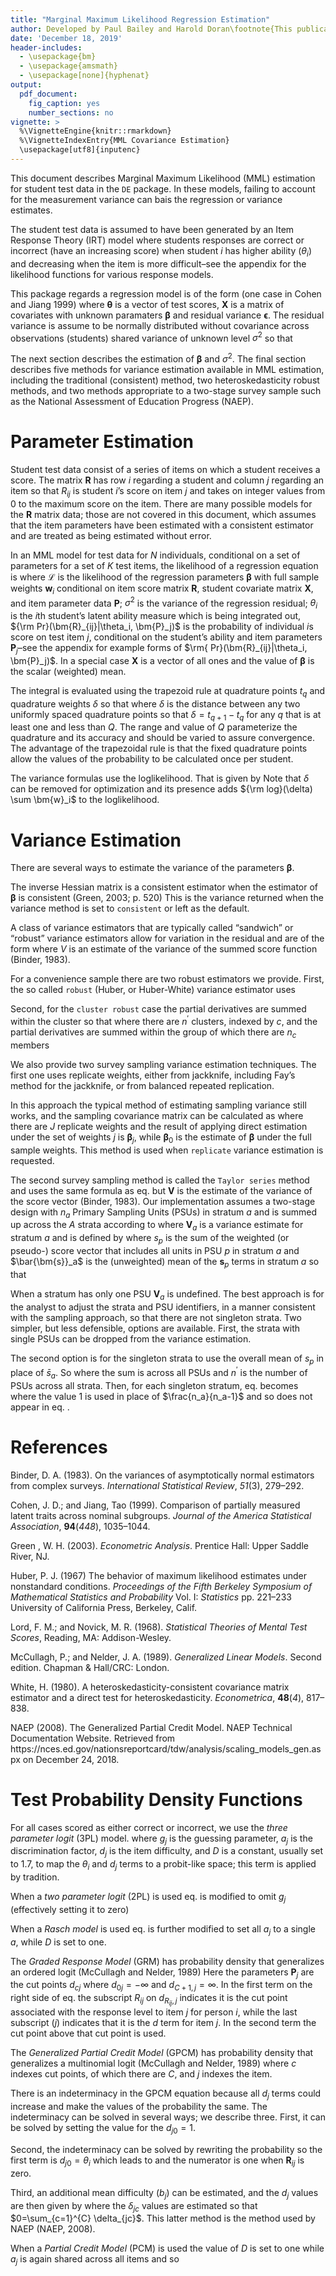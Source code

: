 ```yaml
---
title: "Marginal Maximum Likelihood Regression Estimation"
author: Developed by Paul Bailey and Harold Doran\footnote{This publication was prepared for NCES under Contract No. ED-IES-12-D-0002 with the American Institutes for Research. Mention of trade names, commercial products, or organizations does not imply endorsement by the U.S. Government.}
date: 'December 18, 2019'
header-includes:
  - \usepackage{bm}
  - \usepackage{amsmath}
  - \usepackage[none]{hyphenat}
output:
  pdf_document:
    fig_caption: yes
    number_sections: no
vignette: >
  %\VignetteEngine{knitr::rmarkdown}
  %\VignetteIndexEntry{MML Covariance Estimation}
  \usepackage[utf8]{inputenc}
---
```


This document describes Marginal Maximum Likelihood (MML) estimation for student test data in the `DE` package. In these models, failing to account for the measurement variance can bais the regression or variance estimates.

The student test data is assumed to have been generated by an Item Response Theory (IRT) model where students responses are correct or incorrect (have an increasing score) when  student $i$ has higher ability ($\theta_i$) and decreasing when the item is more difficult--see the appendix for the likelihood functions for various response models.

This package regards a regression model is of the form (one case in Cohen and Jiang 1999)
\begin{align}
\bm{\theta} = \bm{X\beta} + \bm{\epsilon}
\end{align}
where $\bm{\theta}$ is a vector of test scores, $\bm{X}$ is a matrix of covariates with unknown paramaters $\bm{\beta}$ and residual variance $\bm{\epsilon}$. The residual variance is assume to be normally distributed without covariance across observations (students) shared variance of unknown level $\sigma^2$ so that
\begin{align}
\bm{\epsilon} \sim N(0,\sigma^2 \bm{I})
\end{align}

The next section describes the estimation of $\bm{\beta}$ and $\sigma^2$. The final section describes five methods for variance estimation available in MML estimation, including the traditional (consistent) method, two heteroskedasticity robust methods, and two methods appropriate to a two-stage survey sample such as the National Assessment of Education Progress (NAEP).

# Parameter Estimation
Student test data\footnote{Note that these methods equivalently apply to survey construct data that is scored in the same way.} consist of a series of items on which a student receives a score. The matrix $\bm{R}$ has row $i$ regarding a student and column $j$ regarding an item so that $R_{ij}$ is student $i$'s score on item $j$  and takes on integer values from 0 to the maximum score on the item. There are many possible models for the $\bm{R}$ matrix data; those are not covered in this document, which assumes that the item parameters have been estimated with a consistent estimator and are treated as being estimated without error.

In an MML model for test data for $N$ individuals, conditional on a set of parameters for a set of $K$ test items, the likelihood of a regression equation is
\begin{align}
\mathcal{L} (\bm{\beta}, \sigma|\bm{w}, \bm{R}, \bm{X}, \bm{P}) = \prod_{i=1}^N  \left[ \int_{-\infty}^{\infty} \frac{1}{\sigma \sqrt{2\pi}} \exp \frac{-(\theta_i - \bm{X}_i \beta)^2}{2\sigma^2}  \, \prod_{j=1}^K {\rm Pr}(\bm{R}_{ij}|\theta_i,\bm{P}_j) d\theta_i \right]^{\bm{w}_i}
\end{align}
where $\mathcal{L}$ is the likelihood\footnote{When survey weights ae applied the likelihoods in this document are all pseudo-likelihoods.} of the regression parameters $\bm{\beta}$ with full sample weights $\bm{w}_i$ conditional on item score matrix $\bm{R}$, student covariate matrix $\bm{X}$, and item parameter data $\bm{P}$; $\sigma^2$ is the variance of the regression residual; $\theta_i$ is the $i$th student's latent ability measure which is being integrated out, ${\rm Pr}(\bm{R}_{ij}|\theta_i, \bm{P}_j)$ is the probability of individual $i$s score on test item $j$, conditional on the student's ability and item parameters $\bm{P}_j$--see the appendix for example forms of $\rm{ Pr}(\bm{R}_{ij}|\theta_i, \bm{P}_j)$. In a special case $\bm{X}$ is a vector of all ones and the value of $\bm{\beta}$ is the scalar (weighted) mean.

The integral is evaluated using the trapezoid rule\footnote{The trapeziod rule is generally $o(h^2)$, for students where the likelihood is essentially zero at the edges it is $o(h^4)$ because the functions is periodic and the $o(h^2)$ terms cancel.} at quadrature points $t_q$ and quadrature weights $\delta$ so that
\begin{align}
\mathcal{L} (\bm{\beta}, \sigma|\bm{w}, \bm{R}, \bm{X}, \bm{P}) &= \prod_{i=1}^N \left[ \sum_{q=1}^Q \delta \frac{1}{\sigma \sqrt{2\pi}} \exp \frac{-(t_q - \bm{X}_i \bm{\beta})^2}{2\sigma^2} \prod_{j=1}^K  {\rm Pr}(\bm{R}_{ij}|t_q, \bm{P}_j)\right]^{\bm{w}_i}
\end{align}
where $\delta$ is the distance between any two uniformly spaced quadrature points so that $\delta = t_{q+1} - t_{q}$ for any $q$ that is at least one and less than $Q$. The range and value of $Q$ parameterize the quadrature and its accuracy and should be varied to assure convergence. The advantage of the trapezoidal rule is that the fixed quadrature points allow the values of the probability to be calculated once per student.

The variance formulas use the loglikelihood. That is given by
\begin{align}
\ell (\bm{\beta}, \sigma|\bm{w}, \bm{R}, \bm{X}, \bm{P}) &= \sum_{i=1}^N \bm{w}_i \, {\rm log} \left[\delta \sum_{q=1}^Q \frac{1}{\sigma \sqrt{2\pi}} \exp \frac{-(t_q - \bm{X}_i \bm{\beta})^2}{2\sigma^2} \prod_{j=1}^K  {\rm Pr}(\bm{R}_{ij}|t_q, \bm{P}_j) \right]
\end{align}
Note that $\delta$ can be removed for optimization and its presence adds ${\rm log}(\delta) \sum \bm{w}_i$ to the loglikelihood.

# Variance Estimation
There are several ways to estimate the variance of the parameters $\bm{\beta}$.\footnote{Strictly speaking $\sigma^2$ is also a parameter, but we are rarely interested in the variance of the variance. Nevertheless, the package generates an estimate of $\sigma^2$ along with the coefficients themselves. For notational simplicity, all formulas ignore this.}

The inverse Hessian matrix is a consistent estimator when the estimator of $\bm{\beta}$ is consistent (Green, 2003; p. 520)
\begin{align}
{\rm Var}(\bm{\beta}) = -\bm{H}(\bm{\beta})^{-1} =  - \left[\frac{\partial^2 \ell(\bm{\beta}, \sigma|\bm{w}, \bm{R}, \bm{X})}{\partial \bm{\beta}^2} \right]^{-1}
\end{align}
This is the variance returned when the variance method is set to ``consistent`` or left as the default.

A class of variance estimators that are typically called "sandwich" or "robust" variance estimators allow for variation in the residual and are of the form
\begin{align}
{\rm Var}(\bm{\beta}) = H(\bm{\beta})^{-1} \bm{V} H(\bm{\beta})^{-1} \label{eq:sandwich}
\end{align}
where $V$ is an estimate of the variance of the summed score function (Binder, 1983).

For a convenience sample there are two robust estimators we provide. First, the so called ``robust`` (Huber, or Huber-White) variance estimator uses 
\begin{align}
\bm{V} &= \sum_{i=1}^N \left[ \frac{\partial \ell(\beta, \sigma|\bm{w}_i, \bm{R}_i, \bm{X}_i)}{\partial \beta} \right] \left[ \frac{\partial \ell(\beta, \sigma|\bm{w}_i, \bm{R}_i, \bm{X}_i)}{\partial \beta} \right]^{'}
\end{align}

Second, for the ``cluster robust`` case the partial derivatives are summed within the cluster so that 
\begin{align}
\bm{V} &= \sum_{c=1}^{n^\prime} \left[ \frac{\partial \ell(\beta, \sigma|\bm{w}_c, \bm{R}_c, \bm{X}_c)}{\partial \beta} \right] \left[ \frac{\partial \ell(\beta, \sigma|\bm{w}_c, \bm{R}_c, \bm{X}_c)}{\partial \beta} \right]^{'}
\end{align}
where there are $n^\prime$ clusters, indexed by $c$, and the partial derivatives are summed within the group of which there are $n_c$ members
\begin{align}
\frac{\partial \ell(\beta, \sigma|\bm{w}_c, \bm{R}_c, \bm{X}_c)}{\partial \beta} &= \sum_{i=1}^{n_c} \frac{\partial \ell(\beta, \sigma|\bm{w}_i, \bm{R}_i, \bm{X}_i)}{\partial \beta}
\end{align}

We also provide two survey sampling variance estimation techniques. The first one uses replicate weights, either from jackknife, including Fay's method for the jackknife, or from balanced repeated replication.

In this approach the typical method of estimating sampling variance still works, and the sampling covariance matrix can be calculated as
\begin{align}
{\rm Var}(\bm{\beta}) &= \sum_{j=1}^J \left(\bm{\beta}_j - \bm{\beta}_0 \right) \left(\bm{\beta}_j - \bm{\beta}_0 \right)^{'}
\end{align}
where there are $J$ replicate weights and the result of applying direct estimation under the set of weights $j$ is $\bm{\beta}_j$,
while $\bm{\beta}_0$ is the estimate of $\bm{\beta}$ under the full sample weights. This method is used when ``replicate`` variance estimation is requested.

The second survey sampling method is called the ``Taylor series`` method and uses the same formula as eq. \ref{eq:sandwich} but $\bm{V}$ is the estimate of the variance of the score vector (Binder, 1983). Our implementation assumes a two-stage design with $n_a$ Primary Sampling Units (PSUs) in stratum $a$ and is summed up across the $A$ strata according to
\begin{align}
\bm{V} &= \sum_{a=1}^A \bm{V}_a
\end{align}
where $\bm{V}_a$ is a variance estimate for stratum $a$ and is defined by 
\begin{align}
\bm{V}_a &= \frac{n_a}{n_a -1} \sum_{p=1}^{n_a} \left( \bm{s}_p - \bar{\bm{s}}_a \right)\left( \bm{s}_p - \bar{\bm{s}}_a \right)' \label{eq:Va}
\end{align}
where $s_p$ is the sum of the weighted (or pseudo-) score vector that includes all units in PSU $p$ in stratum $a$  and $\bar{\bm{s}}_a$ is the (unweighted) mean of the $\bm{s}_p$ terms in stratum $a$ so that
\begin{align}
s_p &=\sum_{i \in {\rm PSU} \ p}\frac{\partial \ell(\beta, \sigma|\bm{w}_i, \bm{R}_i, \bm{X}_i)}{\partial \beta}    & \bar{\bm{s}}_a&= \frac{1}{n_a} \sum_{p \in {\rm stratum} \ a} s_p
\end{align}

When a stratum has only one PSU $\bm{V}_a$ is undefined. The best approach is for the analyst to adjust the strata and PSU identifiers, in a manner consistent with the sampling approach, so that there are not singleton strata. Two simpler, but less defensible, options are available. First, the strata with single PSUs can be dropped from the variance estimation.

The second option is for the singleton strata to use the overall mean of $s_p$ in place of $\bar{s}_a$. So
\begin{align}
\bar{\bm{s}} &= \frac{1}{n^\prime} \sum s_p
\end{align}
where the sum is across all PSUs and $n^\prime$ is the number of PSUs across all strata. Then, for each singleton stratum, eq. \ref{eq:Va} becomes
\begin{align}
\bm{V}_a &= \left( \bm{s}_p - \bar{\bm{s}} \right)\left( \bm{s}_p - \bar{\bm{s}} \right)' \label{eq:Va1}
\end{align}
where the value 1 is used in place of $\frac{n_a}{n_a-1}$ and so does not appear in eq. \ref{eq:Va1}.

# References

Binder, D. A. (1983). On the variances of asymptotically normal estimators from complex surveys. *International Statistical Review*, *51*(3), 279--292.

Cohen, J. D.; and Jiang, Tao (1999). Comparison of partially measured latent traits across nominal subgroups. *Journal of the America Statistical Association*, **94**(*448*), 1035--1044.

Green , W. H. (2003). *Econometric Analysis*. Prentice Hall: Upper Saddle River, NJ. 

Huber, P. J. (1967) The behavior of maximum likelihood estimates under nonstandard conditions. *Proceedings of the Fifth Berkeley Symposium of Mathematical Statistics and Probability* Vol. I: *Statistics* pp. 221--233 University of California Press, Berkeley, Calif.

Lord, F. M.; and Novick, M. R. (1968). *Statistical Theories of Mental Test Scores*, Reading, MA: Addison-Wesley.

McCullagh, P.; and Nelder, J. A. (1989). *Generalized Linear Models*. Second edition. Chapman & Hall/CRC: London.

White, H. (1980). A heteroskedasticity-consistent covariance matrix estimator and a direct test for heteroskedasticity. *Econometrica*, **48**(*4*), 817--838.

NAEP (2008). The Generalized Partial Credit Model. NAEP Technical Documentation Website. Retrieved from https://nces.ed.gov/nationsreportcard/tdw/analysis/scaling_models_gen.aspx on December 24, 2018.

# Test Probability Density Functions

For all cases scored as either correct or incorrect, we use the *three parameter logit* (3PL) model.
\begin{align}
\Pr(\bm{R}_{ij}|\theta_i, \bm{P}_j) &= c_j + \frac{1-g_j}{1+\exp\left[ -D \, a_j \, (\theta_i - d_j)\right]} \label{eq:3PL}
\end{align}
where $g_j$ is the guessing parameter, $a_j$ is the discrimination factor, $d_j$ is the item difficulty, and $D$ is a constant, usually set to 1.7, to map the $\theta_i$ and $d_j$ terms to a probit-like space; this term is applied by tradition.

When a *two parameter logit* (2PL) is used eq. \ref{eq:3PL} is modified to omit $g_j$ (effectively setting it to zero)
\begin{align}
\Pr(\bm{R}_{ij}|\theta_i, \bm{P}_j) &= \frac{1}{1+\exp\left[ -D \, a_j \, (\theta_i - d_j)\right]} \label{eq:2PL}
\end{align}

When a *Rasch model* is used eq. \ref{eq:2PL} is further modified to set all $a_j$ to a single $a$, while $D$ is set to one.
\begin{align}
\Pr(\bm{R}_{ij}|\theta_i, \bm{P}_j) &= \frac{1}{1+\exp\left[ - a \, (\theta_i - d_j)\right]} \label{eq:Rasch}
\end{align}

The *Graded Response Model* (GRM) has probability density that generalizes an ordered logit (McCullagh and Nelder, 1989)
\begin{align}
\Pr(\bm{R}_{ij}|\theta_i, \bm{P}_j) &= \frac{1}{1+\exp\left[-D\, a_j \, (\theta_i - d_{R_{ij},j})\right]} - \frac{1}{1+\exp\left[-D\, a_j \, (\theta_i - d_{1+R_{ij},j})\right]} \label{eq:grm}
\end{align}
Here the parameters $\bm{P}_j$ are the cut points $d_{cj}$ where $d_{0j}=-\infty$ and $d_{C+1,j}=\infty$. In the first term on the right side of eq. \ref{eq:grm} the subscript $R_{ij}$ on $d_{R_{ij},j}$ indicates it is the cut point associated with the response level to item $j$ for person $i$, while the last subscript ($j$) indicates that it is the $d$ term for item $j$. In the second term the cut point above that cut point is used.

The *Generalized Partial Credit Model* (GPCM) has probability density that generalizes a multinomial logit (McCullagh and Nelder, 1989)
\begin{align}
\Pr(\bm{R}_{ij}|\theta_i, \bm{P}_j) &= \frac{\exp \left[ \sum_{c=0}^{R_{ij}} D a_j (\theta_i - d_{cj}))) \right]}{\sum_{r=0}^{C} \exp \left[ \sum_{c=0}^{r} D a_j (\theta_i - d_{cj}))) \right]}
\end{align}
where $c$ indexes cut points, of which there are $C$, and $j$ indexes the item.

There is an indeterminacy in the GPCM equation because all $d_j$ terms could increase and make the values of the probability the same. The indeterminacy can be solved in several ways; we describe three. First, it can be solved by setting the value for the $d_{j0}=1$.

Second, the indeterminacy can be solved by rewriting the probability so the first term is $d_{j0}=\theta_i$ which leads to
\begin{align}
\Pr(\bm{R}_{ij}|\theta_i, \bm{P}_j) &= \frac{\exp \left[ \sum_{c=1}^{R_{ij}} D a_j (\theta_i - d_{cj}))) \right]}{1+\sum_{r=1}^{C} \exp \left[ \sum_{c=1}^{r} D a_j (\theta_i - d_{cj}))) \right]}
\end{align}
and the numerator is one when $\bm{R}_{ij}$ is zero.

Third, an additional mean difficulty ($b_j$) can be estimated, and the $d_j$ values are then given by
\begin{align}
d_{0j} &= b_j &       d_{cj} &= b_j + \delta_{jc} \, ; \, 1 \leq c \leq C
\end{align}
where the $\delta_{jc}$ values are estimated so that $0=\sum_{c=1}^{C} \delta_{jc}$. This latter method is the method used by NAEP (NAEP, 2008).

When a *Partial Credit Model* (PCM) is used the value of $D$ is set to one while $a_j$ is again shared across all items and so 
\begin{align}
\Pr(\bm{R}_{ij}|\theta_i, \bm{P}_j) &= \frac{\exp \left[ \sum_{c=0}^{R_{ij}} a (\theta_i - d_{cj}))) \right]}{\sum_{r=0}^{C} \exp \left[ \sum_{c=0}^{r} a (\theta_i - d_{cj}))) \right]}
\end{align}
